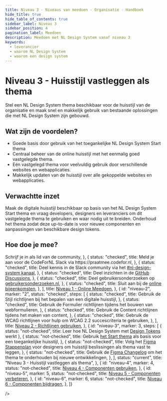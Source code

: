 ```yaml
---
title: Niveau 3 · Niveaus van meedoen · Organisatie · Handboek
hide_title: true
hide_table_of_contents: true
sidebar_label: Niveau 3
sidebar_position: 4
pagination_label: Meedoen
description: Meedoen met NL Design System vanaf niveau 3
keywords:
  - leverancier
  - waarom NL Design System
  - waarom een design system
---
```



# Niveau 3 - Huisstijl vastleggen als thema

Stel een NL Design System thema beschikbaar voor de huisstijl van de organisatie en maak snel en makkelijk gebruik van bestaande oplossingen die met NL Design System zijn gebouwd.

## Wat zijn de voordelen?

- Goede basis door gebruik van het toegankelijke NL Design System Start thema
- Centraal beheer van de online huisstijl met het eenmalig goed vastgelegde thema.
- Eén vastgelegd thema voor veelvuldig gebruik door verschillende websites en webapplicaties.
- Makkelijk updaten van de huisstijl over alle gekoppelde websites en webapplicaties.

## Verwachtte inzet

Maak de digitale huisstijl beschikbaar op basis van het NL Design System Start thema en vraag developers, designers en leveranciers om dit vastgelegde thema te gebruiken en waar nodig uit te breiden.
Onderhoud het thema zodat deze up-to-date is voor nieuwe componenten en aanpassingen van beschikbare design tokens.

## Hoe doe je mee?

<div className="ma-theme">
  <Status
    collapsible
    expandedSteps={['niveau-3']}
    steps={[
      {
        id: "niveau-1",
        marker: "1",
        status: "checked",
        steps: [
          {
            status: "checked",
            title: <span><Link href="/community/sluit-je-aan">Schrijf je in</Link> als lid van de community</span>,
          },
          {
            status: "checked",
            title: <span>Meld je aan voor de CodeForNL Slack via <Link href="https://praatmee.codefor.nl">https://praatmee.codefor.nl</Link></span>,
          },
          {
            status: "checked",
            title: <span>Deel kennis in de Slack community via het <a href="https://codefornl.slack.com/archives/C7KDQRXMZ">#nl-design-system kanaal</a></span>,
          },
          {
            status: "checked",
            title: <span>Deel inzichten in de <a href="https://github.com/orgs/nl-design-system/discussions">GitHub Discussions</a></span>,
          },
          {
            status: "checked",
            title: <span>Deel gebruikersonderzoeken op <a href="https://gebruikersonderzoeken.nl">gebruikersonderzoeken.nl</a></span>,
          },
          {
            status: "checked",
            title: <span>Sluit aan bij de <a href="/community/events/overzicht/">online bijeenkomsten</a></span>,
          },
        ],
        title: <a href="/handboek/organisatie/niveaus-van-meedoen/niveau-1/">Niveau 1 - Online Meedoen</a>,
      },
      {
        id: "niveau-2",
        marker: "2",
        status: "checked",
        steps: [
          {
            status: "checked",
            title: <span>Gebruik <Link href="/richtlijnen/stijl/">de Stijl richtlijnen</Link> bij het bepalen van een digitale huisstijl</span>,
          },
          {
            status: "checked",
            title: <span>Gebruik <Link href="/richtlijnen/formulieren/">de Formulier richtlijnen</Link> tijdens het bouwen van webformulieren</span>,
          },
          {
            status: "checked",
            title: <span>Gebruik <Link href="/richtlijnen/content/">de Content richtlijnen</Link> tijdens het maken van content</span>,
          },
          {
            status: "checked",
            title: <span>Gebruik <Link href="/richtlijnen/content/">de WCAG richtlijnen</Link> voor hulp om WCAG 2.2 succescriteria te gebruiken</span>,
          },
        ],
        title: <a href="/handboek/organisatie/niveaus-van-meedoen/niveau-2/">Niveau 2 - Richtlijnen gebruiken</a>,
      },
      {
        id: "niveau-3",
        marker: 3,
        steps: [
          {
            status: "not-checked",
            title: <span>Leer hoe NL Design System met <a href="/handboek/huisstijl/design-tokens/">Design Tokens</a> werkt</span>
          },
          {
            status: "not-checked",
            title: <span>Gebruik <a href="/handboek/huisstijl/themas/start-thema/">het Start thema</a> als basis voor een toegankelijke huisstijl</span>,
          },
          {
            status: "not-checked",
            title: <span>Volg het <a href="/handboek/designer/figma-stappenplan/">Figma Stappenplan</a> voor designers om huisstijl beslissingen als thema vast te leggen</span>,
          },
          {
            status: "not-checked",
            title: <span>Gebruik de <a href="/handboek/designer/figma-changelog/">Figma Changelog</a> om het thema te onderhouden bij nieuwe ontwikkelingen</span>,
          },
        ],
        status: "current",
        title: "Niveau 3 - Huisstijl vastleggen als thema",
      },
      {
        id: "niveau-4",
        marker: 4,
        status: "not-checked",
        title: <a href="/handboek/organisatie/niveaus-van-meedoen/niveau-4/">Niveau 4 - Componenten gebruiken</a>,
      },
      {
        id: "niveau-5",
        marker: 5,
        status: "not-checked",
        title: <a href="/handboek/organisatie/niveaus-van-meedoen/niveau-5/">Niveau 5 - Componenten verbeteren</a>,
      },
      {
        id: "niveau-6",
        marker: 6,
        status: "not-checked",
        title: <a href="/handboek/organisatie/niveaus-van-meedoen/niveau-6/">Niveau 6 - Componenten bijdragen</a>,
      },
    ]}

/>

</div>
